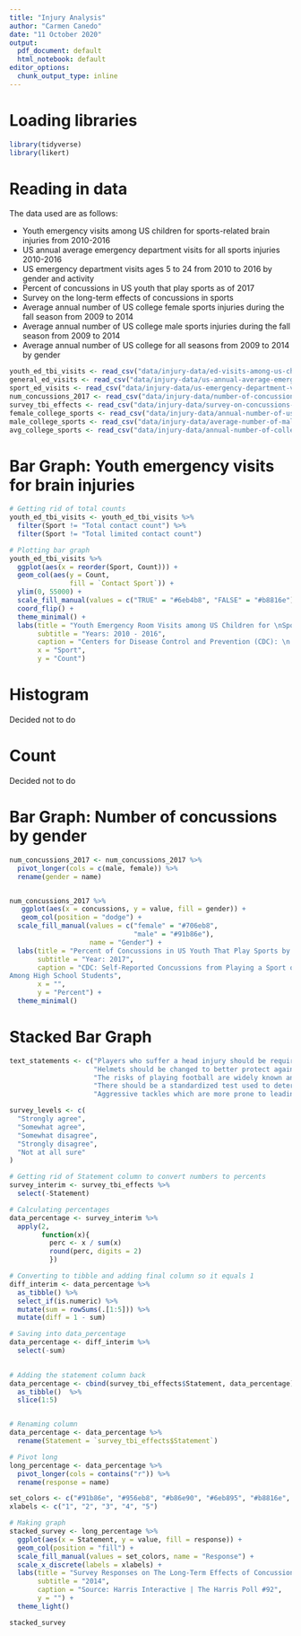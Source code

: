 ```yaml
---
title: "Injury Analysis"
author: "Carmen Canedo"
date: "11 October 2020"
output:
  pdf_document: default
  html_notebook: default
editor_options:
  chunk_output_type: inline
---
```


# Loading libraries
```r
library(tidyverse)
library(likert)
```

# Reading in data
The data used are as follows:

  + Youth emergency visits among US children for sports-related brain injuries from 2010-2016
  + US annual average emergency department visits for all sports injuries 2010-2016
  + US emergency department visits ages 5 to 24 from 2010 to 2016 by gender and activity
  + Percent of concussions in US youth that play sports as of 2017
  + Survey on the long-term effects of concussions in sports
  + Average annual number of US college female sports injuries during the fall season from 2009 to 2014
  + Average annual number of US college male sports injuries during the fall season from 2009 to 2014
  + Average annual number of US college for all seasons from 2009 to 2014 by gender
  
```r
youth_ed_tbi_visits <- read_csv("data/injury-data/ed-visits-among-us-children-for-sports-related-brain-injury-2010-2016-by-sport.csv")
general_ed_visits <- read_csv("data/injury-data/us-annual-average-emergency-department-visits-for-sports-injuries-2010-2016-by-age.csv")
sport_ed_visits <- read_csv("data/injury-data/us-emergency-department-visits-ages-5-24-2010-2016-by-gender-and-activity.csv")
num_concussions_2017 <- read_csv("data/injury-data/number-of-concussions-suffered-by-us-youth-that-played-sports-as-of-2017-by-gender.csv")
survey_tbi_effects <- read_csv("data/injury-data/survey-on-concussions-suffered-in-sports-and-long-term-brain-damage---effects-2014.csv")
female_college_sports <- read_csv("data/injury-data/annual-number-of-us-college-female-sports-injuries-during-fall-season-2009-2014.csv")
male_college_sports <- read_csv("data/injury-data/average-number-of-male-sports-injuries-during-us-college-fall-season-2009-2014.csv")
avg_college_sports <- read_csv("data/injury-data/annual-number-of-college-sports-injuries-in-the-us-by-gender-2009-2014.csv")
```

# Bar Graph: Youth emergency visits for brain injuries
```r
# Getting rid of total counts
youth_ed_tbi_visits <- youth_ed_tbi_visits %>% 
  filter(Sport != "Total contact count") %>%
  filter(Sport != "Total limited contact count")

# Plotting bar graph
youth_ed_tbi_visits %>% 
  ggplot(aes(x = reorder(Sport, Count))) +
  geom_col(aes(y = Count,
               fill = `Contact Sport`)) +
  ylim(0, 55000) +
  scale_fill_manual(values = c("TRUE" = "#6eb4b8", "FALSE" = "#b8816e")) +
  coord_flip() +
  theme_minimal() +
  labs(title = "Youth Emergency Room Visits among US Children for \nSports-Related Brain Injuries",
       subtitle = "Years: 2010 - 2016",
       caption = "Centers for Disease Control and Prevention (CDC): \n Morbidity and Mortality Weekly Report (March 2019)",
       x = "Sport",
       y = "Count")
```


# Histogram
Decided not to do

# Count
Decided not to do

# Bar Graph: Number of concussions by gender
```r
num_concussions_2017 <- num_concussions_2017 %>% 
  pivot_longer(cols = c(male, female)) %>% 
  rename(gender = name)


num_concussions_2017 %>% 
   ggplot(aes(x = concussions, y = value, fill = gender)) +
   geom_col(position = "dodge") +
  scale_fill_manual(values = c("female" = "#706eb8",
                               "male" = "#91b86e"),
                    name = "Gender") +
  labs(title = "Percent of Concussions in US Youth That Play Sports by Gender",
       subtitle = "Year: 2017",
       caption = "CDC: Self-Reported Concussions from Playing a Sport or Being Physically Active
Among High School Students",
       x = "",
       y = "Percent") +
  theme_minimal()
```

# Stacked Bar Graph
```r
text_statements <- c("Players who suffer a head injury should be required to take a minimum set amount of time off from playing to recover.",
                     "Helmets should be changed to better protect against concussions.",
                     "The risks of playing football are widely known and players participate at their own risk.",
                     "There should be a standardized test used to determine if and when injured players at all levels may return to the field.",
                     "Aggressive tackles which are more prone to leading to head injuries should be restricted in youth football.")

survey_levels <- c(
  "Strongly agree",
  "Somewhat agree",
  "Somewhat disagree",
  "Strongly disagree",
  "Not at all sure"
)
```

```r
# Getting rid of Statement column to convert numbers to percents
survey_interim <- survey_tbi_effects %>% 
  select(-Statement)

# Calculating percentages
data_percentage <- survey_interim %>% 
  apply(2,
        function(x){
          perc <- x / sum(x)
          round(perc, digits = 2)
          })

# Converting to tibble and adding final column so it equals 1
diff_interim <- data_percentage %>% 
  as_tibble() %>% 
  select_if(is.numeric) %>% 
  mutate(sum = rowSums(.[1:5])) %>% 
  mutate(diff = 1 - sum)

# Saving into data_percentage
data_percentage <- diff_interim %>% 
  select(-sum)
  

# Adding the statement column back
data_percentage <- cbind(survey_tbi_effects$Statement, data_percentage) %>% 
  as_tibble()  %>% 
  slice(1:5)


# Renaming column
data_percentage <- data_percentage %>% 
  rename(Statement = `survey_tbi_effects$Statement`)

# Pivot long
long_percentage <- data_percentage %>% 
  pivot_longer(cols = contains("r")) %>% 
  rename(response = name)

```

```r
set_colors <- c("#91b86e", "#956eb8", "#b86e90", "#6eb895", "#b8816e", "#b6b86e")
xlabels <- c("1", "2", "3", "4", "5")

# Making graph
stacked_survey <- long_percentage %>% 
  ggplot(aes(x = Statement, y = value, fill = response)) +
  geom_col(position = "fill") +
  scale_fill_manual(values = set_colors, name = "Response") +
  scale_x_discrete(labels = xlabels) +
  labs(title = "Survey Responses on The Long-Term Effects of Concussions in Sports",
       subtitle = "2014",
       caption = "Source: Harris Interactive | The Harris Poll #92",
       y = "") +
  theme_light()

stacked_survey
```
